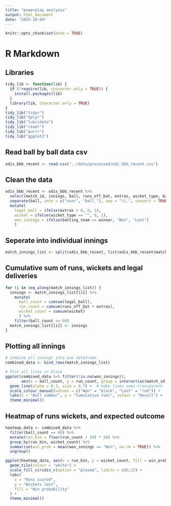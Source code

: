 ```yaml
---
title: "powerplay analysis"
output: html_document
date: "2025-10-04"
---
```


```r
knitr::opts_chunk$set(echo = TRUE)
```

# R Markdown

## Libraries
```r
tidy_lib <- function(lib) {
  if (!require(lib, character.only = TRUE)) {
    install.packages(lib)
  }
  library(lib, character.only = TRUE)
}
tidy_lib("tidyr")
tidy_lib("dplyr")
tidy_lib("lubridate") 
tidy_lib("readr")
tidy_lib("purrr")
tidy_lib("ggplot2")
```

## Read ball by ball data csv
```r
odis_bbb_recent <- read.csv("../data/processed/odi_bbb_recent.csv")
```

## Clean the data
```r
odis_bbb_recent <- odis_bbb_recent %>%
  select(match_id, innings, ball, runs_off_bat, extras, wicket_type, batting_team, winner) %>%
  separate(ball, into = c("over", "ball_"), sep = "\\.", convert = TRUE) %>%
  mutate(
    legal_ball = ifelse(extras > 0, 0, 1),
    wicket = ifelse(wicket_type == "", 0, 1),
    won_innings = ifelse(batting_team == winner, "Won", "Lost")
    )
```

## Seperate into individual innings
```r
match_innings_list <- split(odis_bbb_recent, list(odis_bbb_recent$match_id, odis_bbb_recent$innings))
```

## Cumulative sum of runs, wickets and legal deliveries
```r
for (i in seq_along(match_innings_list)) {
  innings <- match_innings_list[[i]] %>%
    mutate(
      ball_count = cumsum(legal_ball),
      run_count = cumsum(runs_off_bat + extras),
      wicket_count = cumsum(wicket)
      ) %>%
    filter(ball_count <= 60)
  match_innings_list[[i]] <- innings
}
```

## Plotting all innings
```r
# Combine all innings into one dataframe
combined_data <- bind_rows(match_innings_list)

# Plot all lines in black
ggplot(combined_data %>% filter(!is.na(won_innings)),
       aes(x = ball_count, y = run_count, group = interaction(match_id, innings), colour = won_innings)) +
  geom_line(alpha = 0.3, size = 0.7) +  # make lines semi-transparent
  scale_colour_manual(values = c("Won" = "black", "Lost" = "red")) +
  labs(x = "Ball number", y = "Cumulative runs", colour = "Result") +
  theme_minimal()
```

## Heatmap of runs wickets, and expected outcome
```r
heatmap_data <- combined_data %>%
  filter(ball_count == 60) %>%
  mutate(run_bin = floor(run_count / 20) * 20) %>%
  group_by(run_bin, wicket_count) %>%
  summarise(win_prob = mean(won_innings == "Won", na.rm = TRUE)) %>%
  ungroup()

ggplot(heatmap_data, aes(x = run_bin, y = wicket_count, fill = win_prob)) +
  geom_tile(colour = "white") +
  scale_fill_viridis_c(option = "plasma", limits = c(0,1)) +
  labs(
    x = "Runs scored",
    y = "Wickets lost",
    fill = "Win probability"
  ) +
  theme_minimal()
```

